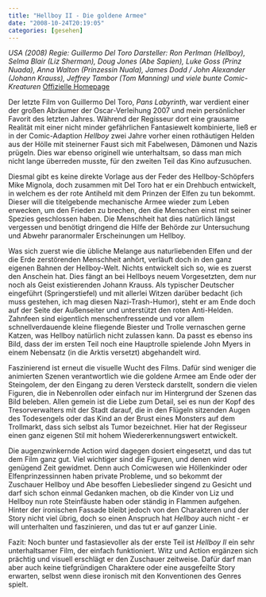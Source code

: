```yaml
---
title: "Hellboy II - Die goldene Armee"
date: "2008-10-24T20:19:05"
categories: [gesehen]
---
```


*USA (2008)
Regie: Guillermo Del Toro
Darsteller: Ron Perlman (Hellboy), Selma Blair (Liz Sherman), Doug Jones (Abe Sapien), Luke Goss (Prinz Nuada), Anna Walton (Prinzessin Nuala), James Dodd / John Alexander (Johann Krauss), Jeffrey Tambor (Tom Manning) und viele bunte Comic-Kreaturen*
[Offizielle Homepage](http://www.hellboy-film.de/)

Der letzte Film von Guillermo Del Toro, *Pans Labyrinth*, war verdient einer der großen Abräumer der Oscar-Verleihung 2007 und mein persönlicher Favorit des letzten Jahres. Während der Regisseur dort eine grausame Realität mit einer nicht minder gefährlichen Fantasiewelt kombinierte, ließ er in der Comic-Adaption *Hellboy* zwei Jahre vorher einen rothäutigen Helden aus der Hölle mit steinerner Faust sich mit Fabelwesen, Dämonen und Nazis prügeln. Dies war ebenso originell wie unterhaltsam, so dass man mich nicht lange überreden musste, für den zweiten Teil das Kino aufzusuchen.

Diesmal gibt es keine direkte Vorlage aus der Feder des Hellboy-Schöpfers Mike Mignola, doch zusammen mit Del Toro hat er ein Drehbuch entwickelt, in welchem es der rote Antiheld mit dem Prinzen der Elfen zu tun bekommt. Dieser will die titelgebende mechanische Armee wieder zum Leben erwecken, um den Frieden zu brechen, den die Menschen einst mit seiner Spezies geschlossen haben. Die Menschheit hat dies natürlich längst vergessen und benötigt dringend die Hilfe der Behörde zur Untersuchung und Abwehr paranormaler Erscheinungen um Hellboy.

Was sich zuerst wie die übliche Melange aus naturliebenden Elfen und der die Erde zerstörenden Menschheit anhört, verläuft doch in den ganz eigenen Bahnen der Hellboy-Welt. Nichts entwickelt sich so, wie es zuerst den Anschein hat. Dies fängt an bei Hellboys neuem Vorgesetzten, dem nur noch als Geist existierenden Johann Krauss. Als typischer Deutscher eingeführt (Springerstiefel) und mit allerlei Witzen darüber bedacht (ich muss gestehen, ich mag diesen Nazi-Trash-Humor), steht er am Ende doch auf der Seite der Außenseiter und unterstützt den roten Anti-Helden. Zahnfeen sind eigentlich menschenfressende und vor allem schnellverdauende kleine fliegende Biester und Trolle vernaschen gerne Katzen, was Hellboy natürlich nicht zulassen kann. Da passt es ebenso ins Bild, dass der im ersten Teil noch eine Hauptrolle spielende John Myers in einem Nebensatz (in die Arktis versetzt) abgehandelt wird.

Faszinierend ist erneut die visuelle Wucht des Films. Dafür sind weniger die animierten Szenen verantwortlich wie die goldene Armee am Ende oder der Steingolem, der den Eingang zu deren Versteck darstellt, sondern die vielen Figuren, die in Nebenrollen oder einfach nur im Hintergrund der Szenen das Bild beleben. Allen gemein ist die Liebe zum Detail, sei es nun der Kopf des Tresorverwalters mit der Stadt darauf, die in den Flügeln sitzenden Augen des Todesengels oder das Kind an der Brust eines Monsters auf dem Trollmarkt, dass sich selbst als Tumor bezeichnet. Hier hat der Regisseur einen ganz eigenen Stil mit hohem Wiedererkennungswert entwickelt.

Die augenzwinkernde Action wird dagegen dosiert eingesetzt, und das tut dem Film ganz gut. Viel wichtiger sind die Figuren, und denen wird genügend Zeit gewidmet. Denn auch Comicwesen wie Höllenkinder oder Elfenprinzessinnen haben private Probleme, und so bekommt der Zuschauer Hellboy und Abe besoffen Liebeslieder singend zu Gesicht und darf sich schon einmal Gedanken machen, ob die Kinder von Liz und Hellboy nun rote Steinfäuste haben oder ständig in Flammen aufgehen. Hinter der ironischen Fassade bleibt jedoch von den Charakteren und der Story nicht viel übrig, doch so einen Anspruch hat *Hellboy* auch nicht - er will unterhalten und faszinieren, und das tut er auf ganzer Linie.

Fazit: Noch bunter und fastasievoller als der erste Teil ist *Hellboy II* ein sehr unterhaltsamer Film, der einfach funktioniert. Witz und Action ergänzen sich prächtig und visuell erschlägt er den Zuschauer zeitweise. Dafür darf man aber auch keine tiefgründigen Charaktere oder eine ausgefeilte Story erwarten, selbst wenn diese ironisch mit den Konventionen des Genres spielt.
